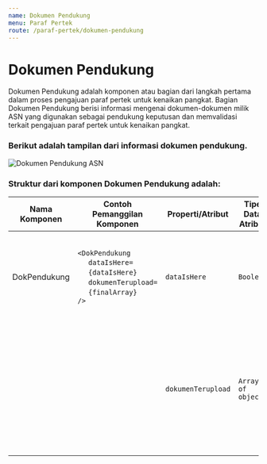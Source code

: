```yaml
---
name: Dokumen Pendukung
menu: Paraf Pertek
route: /paraf-pertek/dokumen-pendukung
---
```




# Dokumen Pendukung

Dokumen Pendukung adalah komponen atau bagian dari
langkah pertama dalam proses pengajuan paraf pertek untuk kenaikan pangkat.
Bagian Dokumen Pendukung berisi informasi mengenai
dokumen-dokumen milik ASN yang digunakan sebagai
pendukung keputusan dan memvalidasi terkait pengajuan paraf pertek untuk kenaikan pangkat.


### Berikut adalah tampilan dari informasi dokumen pendukung.

![Dokumen Pendukung ASN](../../src/img/paraf-pertek/StepOnePP_DokumenPendukung.jpg)

### Struktur dari komponen Dokumen Pendukung adalah:

| Nama Komponen | Contoh Pemanggilan <br/> Komponen                                                                                                                                                                                                          | Properti/Atribut   | Tipe Data <br/> Atribut | Penjelasan                                                                                                                                                                                               |
| ------------- | ------------------------------------------------------------------------------------------------------------------------------------------------------------------------------------------------------------------------------------------ | ------------------ | ----------------------- | -------------------------------------------------------------------------------------------------------------------------------------------------------------------------------------------------------- |
| DokPendukung  | `<DokPendukung` <br/> &nbsp;&nbsp;&nbsp;&nbsp;&nbsp;`dataIsHere=` <br/> &nbsp;&nbsp;&nbsp;&nbsp;&nbsp;`{dataIsHere}` <br/> &nbsp;&nbsp;&nbsp;&nbsp;&nbsp;`dokumenTerupload=` <br/> &nbsp;&nbsp;&nbsp;&nbsp;&nbsp;`{finalArray}` <br/> `/>` | `dataIsHere`       | `Boolean`               | dataIsHere bertipe <br/> boolean yang berguna <br/> untuk memeriksa apakah ASN <br/> yang mengajukan usulan <br/> memiliki dokumen pendukung.                                                            |
|               |                                                                                                                                                                                                                                            | `dokumenTerupload` | `Array of object`       | dokumenTerupload <br/> bertipe array of object <br/> yang berisi data <br/> dokumen-dokumen <br/>pendukung yang <br/> dilampirkan oleh ASN <br/> yang melakukan pengajuan <br/> usulan kenaikan pangkat. |


